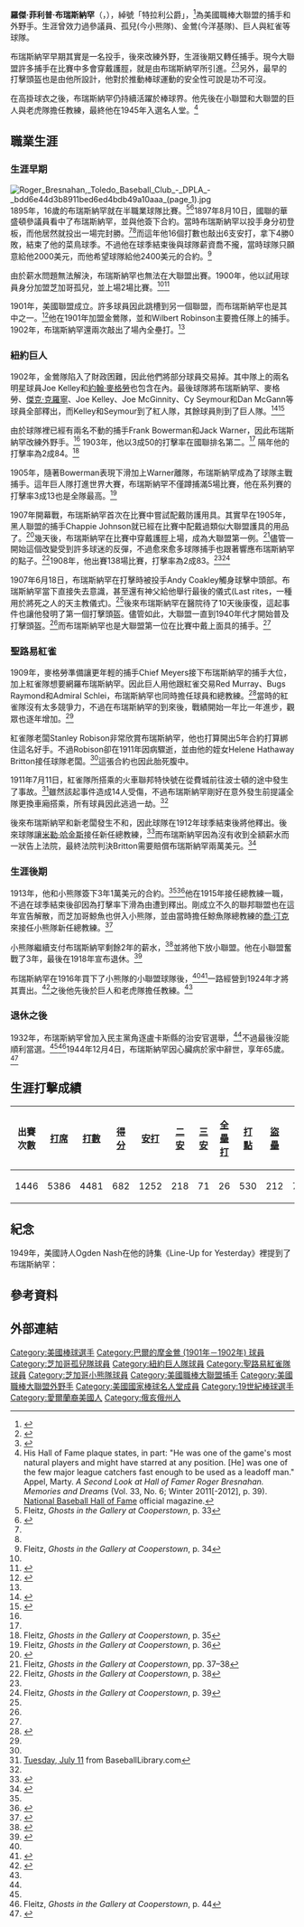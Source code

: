 {{Infobox baseball biography
|name        = 羅傑·布瑞斯納罕<br/>Roger Bresnahan
|image       = Roger Bresnahan, St. Louis, NL (baseball) (LOC).jpg
|image_size  =
|caption     = 
|position    = [[捕手|捕手]]/[[外野手|外野手]]/[[總教練_(棒球)|總教練]]
|bats        = 右
|throws      = 右
|birth_date  = {{Birth date|1879|6|11}}
|birth_place = {{USA}}[[俄亥俄州|俄亥俄州]][[托雷多_(俄亥俄州)|托雷多]]
|death_date  = {{Death date and age|1944|12|4|1879|6|11}}
|death_place = {{USA}}[[俄亥俄州|俄亥俄州]][[托雷多_(俄亥俄州)|托雷多]]
|debutleague = 美國職棒大聯盟
|debutdate   = 8月27日
|debutyear   = 1897年
|debutteam   = 華盛頓參議員
|finalleague = 美國職棒大聯盟
|finaldate   = 10月3日
|finalyear   = 1915年
|finalteam   = 芝加哥小熊
|statleague  = 美國職棒大聯盟
|stat1label  = [[打擊率|打擊率]]
|stat1value  = .279
|stat2label  = [[安打|安打]]
|stat2value  = 
|stat3label  = [[全壘打|全壘打]]
|stat3value  = 26
|stat4label  = [[打點|打點]]
|stat4value  = 530
|teams=
'''球員時期'''
* [[華盛頓參議員_(1891年－1899年)|華盛頓參議員]] （{{mlby|1897}}）
* [[芝加哥小熊|芝加哥孤兒]] （{{mlby|1900}}）
* [[紐約洋基|巴爾的摩金鶯]] （{{mlby|1901}}–{{mlby|1902}}）
* [[舊金山巨人|紐約巨人]] （{{mlby|1902}}–{{mlby|1908}}）
* [[聖路易紅雀|聖路易紅雀]] （{{mlby|1909}}–{{mlby|1912}}）
* [[芝加哥小熊|芝加哥小熊]] （{{mlby|1913}}–{{mlby|1915}}）
'''總教練時期'''
* [[聖路易紅雀|聖路易紅雀]] （{{mlby|1909}}–{{mlby|1912}}）
* [[芝加哥小熊|芝加哥小熊]] （{{mlby|1915}}）
|highlights=
* [[世界大賽|世界大賽]]冠軍 （{{wsy|1905}}）
|hoflink  = 美國國家棒球名人堂暨博物館
|hoftype  = 美國棒球名人堂
|hofdate  = 1945年
|hofvote  = 
|hofmethod= 名人堂資深委員會
}}
'''羅傑·菲利普·布瑞斯納罕'''（{{lang-en|Roger Philip Bresnahan}}，{{bd|1879年|6月11日|1944年|12月4日|}}），綽號「特拉利公爵」，<ref name=ghost>{{cite book  |title=Ghosts in the Gallery at Cooperstown: Sixteen Forgotten Members of the Hall of Fame  |chapter-url=https://books.google.com/books?id=0tZCr_c4UPUC&q=%22roger+bresnahan%22&pg=PA32  |last=Fleitz  |first=David L.  |publisher=Morgan & Company  |year=2004  |isbn=0-7864-1749-8  |chapter=Roger Bresnahan  |pages=32–46  |access-date=2021-03-11  |archive-date=2022-01-10  |archive-url=https://web.archive.org/web/20220110033112/https://books.google.com/books?id=0tZCr_c4UPUC&q=%22roger+bresnahan%22&pg=PA32  |dead-url=no  }}</ref>為美國職棒大聯盟的捕手和外野手。生涯曾效力過參議員、孤兒(今小熊隊)、金鶯(今洋基隊)、巨人與紅雀等球隊。

布瑞斯納罕早期其實是一名投手，後來改練外野，生涯後期又轉任捕手。現今大聯盟許多捕手在比賽中多會穿戴護脛，就是由布瑞斯納罕所引進。<ref>{{cite book|last=Suehsdorf|first=A. D.|year=1978|title=The Great American Baseball Scrapbook|page=36|publisher=Random House|isbn=0-394-50253-1}}</ref><ref>{{cite journal|last=Appel|first=Marty|title=A Second Look at Hall of Famer Roger Bresnahan. Memories and Dreams|volume=33|issue=6|date=Winter 2011–2012|page=39|journal=National Baseball Hall of Fame Official Magazine|quote="A pair of his shin guards is ... part of the Hall of Fame's collection . ... "}}</ref>另外，最早的打擊頭盔也是由他所設計，他對於推動棒球運動的安全性可說是功不可沒。

在高掛球衣之後，布瑞斯納罕仍持續活躍於棒球界。他先後在小聯盟和大聯盟的巨人與老虎隊擔任教練，最終他在1945年入選名人堂。<ref>His Hall of Fame plaque states, in part: "He was one of the game's most natural players and might have starred at any position.  [He] was one of the few major league catchers fast enough to be used as a leadoff man."  Appel, Marty. ''A Second Look at Hall of Famer Roger Bresnahan. Memories and Dreams'' (Vol. 33, No. 6; Winter 2011[-2012], p. 39). [[National_Baseball_Hall_of_Fame|National Baseball Hall of Fame]] official magazine.</ref>
==職業生涯==
===生涯早期===
[[File:Roger_Bresnahan,_Toledo_Baseball_Club_-_DPLA_-_bdd6e44d3b8911bed6ed4bdb49a10aaa_(page_1).jpg|thumb]]
1895年，16歲的布瑞斯納罕就在半職業球隊比賽。<ref name=ghost33>Fleitz, ''Ghosts in the Gallery at Cooperstown'', p. 33</ref><ref name=sabr>{{cite web|url=http://sabr.org/bioproj/person/90202b76|title=Roger Bresnahan|first=Joan M.|last=Thomas|publisher=[[Society_for_American_Baseball_Research|Society for American Baseball Research]]|access-date=February 13, 2012|archive-date=2019-08-03|archive-url=https://web.archive.org/web/20190803072110/https://sabr.org/bioproj/person/90202b76|dead-url=no}}</ref>1897年8月10日，國聯的華盛頓參議員看中了布瑞斯納罕，並與他簽下合約。當時布瑞斯納罕以投手身分初登板，而他居然就投出一場完封勝。<ref name=ghost33/><ref name=sabr/>而這年他16個打數也敲出6支安打，拿下4勝0敗，結束了他的菜鳥球季。不過他在球季結束後與球隊薪資喬不攏，當時球隊只願意給他2000美元，而他希望球隊給他2400美元的合約。<ref name=ghost34>Fleitz, ''Ghosts in the Gallery at Cooperstown'', p. 34</ref>

由於薪水問題無法解決，布瑞斯納罕也無法在大聯盟出賽。1900年，他以試用球員身分加盟芝加哥孤兒，並上場2場比賽。<ref name=sabr/><ref name=irish136>{{cite book|url=https://books.google.com/books?id=6PtSUmB7WTMC&q=%22highly+strung+and+almost+abnormally+emotional%22&pg=PA136|title=The Irish in baseball: an early history|first=David L.|last=Fleitz|page=136|publisher=McFarland|year=2009|isbn=978-0786434190|access-date=February 13, 2012|archive-date=2022-01-10|archive-url=https://web.archive.org/web/20220110031907/https://books.google.com/books?id=6PtSUmB7WTMC&q=%22highly+strung+and+almost+abnormally+emotional%22&pg=PA136|dead-url=no}}</ref>

1901年，美國聯盟成立。許多球員因此跳槽到另一個聯盟，而布瑞斯納罕也是其中之一。<ref>{{cite news|url=https://timesmachine.nytimes.com/timesmachine/1913/12/07/100290589.pdf|title=War that Crippled National League: Ban Johnson's Campaign Swept Star Players Out of the Old Organization|newspaper=The New York Times|date=December 7, 1913|access-date=March 23, 2012|archive-date=2022-01-10|archive-url=https://web.archive.org/web/20220110031911/https://timesmachine.nytimes.com/timesmachine/1913/12/07/100290589.pdf|dead-url=no}}</ref>他在1901年加盟金鶯隊，並和Wilbert Robinson主要擔任隊上的捕手。1902年，布瑞斯納罕還兩次敲出了場內全壘打。<ref name=ghost34/>
===紐約巨人===
1902年，金鶯隊陷入了財政困難，因此他們將部分球員交易掉。其中隊上的兩名明星球員Joe Kelley和[[約翰·麥格勞_(棒球選手)|約翰·麥格勞]]也包含在內。最後球隊將布瑞斯納罕、麥格勞、[[傑克·克羅寧|傑克·克羅寧]]、Joe Kelley、Joe McGinnity、Cy Seymour和Dan McGann等球員全部釋出，而Kelley和Seymour到了紅人隊，其餘球員則到了巨人隊。<ref>{{cite book|title=Total Ballclubs: The Ultimate Book of Baseball Teams|url=https://archive.org/details/totalballclubsul0000dewe|first1=Donald|last1=Dewey|first2=Nicholas|last2=Acocella|isbn=1-894963-37-7|publisher=Sportclassic Books|year=2005|page=[https://archive.org/details/totalballclubsul0000dewe/page/37 37]}}</ref><ref>{{cite news |url=https://www.nytimes.com/1910/12/14/archives/dan-mcgann-a-suicide-giants-former-captain-shoots-him-self-in-a.html |title=Dan McGann a Suicide – Giants' Former Captain Shoots Him- self in a Hotel at Louisville |newspaper=The New York Times |date=December 14, 1910 |access-date=April 3, 2012 |archive-date=2020-08-18 |archive-url=https://web.archive.org/web/20200818073638/https://www.nytimes.com/1910/12/14/archives/dan-mcgann-a-suicide-giants-former-captain-shoots-him-self-in-a.html |dead-url=no }}</ref>

由於球隊裡已經有兩名不動的捕手Frank Bowerman和Jack Warner，因此布瑞斯納罕改練外野手。<ref name=ghost34/> 1903年，他以3成50的打擊率在國聯排名第二。<ref name=ghost34/> 隔年他的打擊率為2成84。<ref name=ghost35>Fleitz, ''Ghosts in the Gallery at Cooperstown'', p. 35</ref>

1905年，隨著Bowerman表現下滑加上Warner離隊，布瑞斯納罕成為了球隊主戰捕手。這年巨人隊打進世界大賽，布瑞斯納罕不僅蹲捕滿5場比賽，他在系列賽的打擊率3成13也是全隊最高。<ref name=ghost36>Fleitz, ''Ghosts in the Gallery at Cooperstown'', p. 36</ref>

{{quote box|align=right|width=33%|quote=不論是和[[克里斯提·馬修森|克里斯提·馬修森]]或是Joe McGinnity相比，布瑞斯納罕幾乎毫不遜色。教練下達的指令，他一次就能聽懂了解。一旦我們在比賽中找到對方的弱點，球員們就會快速討論出應對方法，並都交由身為捕手的布瑞斯納罕來發號施令。他從來不會忘記先前的指令，他在比賽中永遠保持專注，甚至要說他掌握了所有比賽的細節也不為過。|source= – [[約翰·麥格勞_(棒球選手)|約翰·麥格勞]]對於布瑞斯納罕的看法<ref name=ghost32>Fleitz, ''Ghosts in the Gallery at Cooperstown, p. 32</ref>}}
1907年開幕戰，布瑞斯納罕首次在比賽中嘗試配戴防護用具。其實早在1905年，黑人聯盟的捕手Chappie Johnson就已經在比賽中配戴過類似大聯盟護具的用品了。<ref>{{cite book|title=Whatever Happened to the Hall of Fame|url=https://archive.org/details/whateverhappened0000jame|pages=[https://archive.org/details/whateverhappened0000jame/page/n41 41]–42|first=Bill|last=James|year=1995|publisher=Simon and Schuster|isbn=0-684-80088-8}}</ref>幾天後，布瑞斯納罕在比賽中穿戴護脛上場，成為大聯盟第一例。<ref name=ghost3738>Fleitz, ''Ghosts in the Gallery at Cooperstown'', pp. 37–38</ref>儘管一開始這個改變受到許多球迷的反彈，不過愈來愈多球隊捕手也跟著響應布瑞斯納罕的點子。<ref name=ghost38>Fleitz, ''Ghosts in the Gallery at Cooperstown'', p. 38</ref>1908年，他出賽138場比賽，打擊率為2成83。<ref name=ghost38/><ref name=ghost39>Fleitz, ''Ghosts in the Gallery at Cooperstown'', p. 39</ref>

1907年6月18日，布瑞斯納罕在打擊時被投手Andy Coakley觸身球擊中頭部。布瑞斯納罕當下直接失去意識，甚至還有神父給他舉行最後的儀式(Last rites，一種用於將死之人的天主教儀式)。<ref name=ghost38/>後來布瑞斯納罕在醫院待了10天後康復，這起事件也讓他發明了第一個打擊頭盔。儘管如此，大聯盟一直到1940年代才開始普及打擊頭盔。<ref name=ghost39/>而布瑞斯納罕也是大聯盟第一位在比賽中戴上面具的捕手。<ref name=ghost38/>
===聖路易紅雀===
1909年，麥格勞準備讓更年輕的捕手Chief Meyers接下布瑞斯納罕的捕手大位，加上紅雀隊想要網羅布瑞斯納罕。因此巨人用他跟紅雀交易Red Murray、Bugs Raymond和Admiral Schlei，布瑞斯納罕也同時擔任球員和總教練。<ref>{{cite news |url=https://select.nytimes.com/gst/abstract.html?res=FB0C17FD3A5A17738DDDAC0994DA415B888CF1D3 |title=Bresnahan's Ambition – Hopes to Reconstruct Cardinals Into a Championship Club |newspaper=The New York Times |page=7 |date=December 15, 1908 |access-date=April 3, 2012 |archive-date=2014-02-20 |archive-url=https://web.archive.org/web/20140220045954/http://select.nytimes.com/gst/abstract.html?res=FB0C17FD3A5A17738DDDAC0994DA415B888CF1D3 |dead-url=no }}</ref>當時的紅雀隊沒有太多競爭力，不過在布瑞斯納罕的到來後，戰績開始一年比一年進步，觀眾也逐年增加。<ref name=ghost39/>

紅雀隊老闆Stanley Robison非常欣賞布瑞斯納罕，他也打算開出5年合約打算綁住這名好手。不過Robison卻在1911年因病驟逝，並由他的姪女Helene Hathaway Britton接任球隊老闆。<ref name=sabr/>這張合約也因此胎死腹中。

1911年7月11日，紅雀隊所搭乘的火車聯邦特快號在從費城前往波士頓的途中發生了事故。<ref name="trainwreck">[http://www.baseballlibrary.com/baseballlibrary/chronology/1911JULY.stm#day11 Tuesday, July 11] {{Wayback|url=http://www.baseballlibrary.com/baseballlibrary/chronology/1911JULY.stm#day11 |date=20150923224656 }} from BaseballLibrary.com</ref>雖然該起事件造成14人受傷，不過布瑞斯納罕剛好在意外發生前提議全隊更換車廂搭乘，所有球員因此逃過一劫。<ref name="trainwreck"/>

後來布瑞斯納罕和新老闆發生不和，因此球隊在1912年球季結束後將他釋出。後來球隊讓[[米勒·哈金斯|米勒·哈金斯]]接任新任總教練，<ref>{{cite news|url=https://www.nytimes.com/1912/10/23/archives/roger-bresnahan-out-as-manager-officials-of-st-louis-nationals.html|title=Roger Bresnahan Out as Manager; Officials of St. Louis Nationals Dismiss Leader of Team – Suit May Follow|newspaper=[[The_New_York_Times|The New York Times]]|date=October 22, 1912|access-date=February 13, 2012|format=PDF|archive-date=2020-08-18|archive-url=https://web.archive.org/web/20200818073903/https://www.nytimes.com/1912/10/23/archives/roger-bresnahan-out-as-manager-officials-of-st-louis-nationals.html|dead-url=no}}</ref>而布瑞斯納罕因為沒有收到全額薪水而一狀告上法院，最終法院判決Britton需要賠償布瑞斯納罕兩萬美元。<ref>{{cite news|url=https://news.google.com/newspapers?id=GSBQAAAAIBAJ&pg=3767,4018525&dq=roger-bresnahan&hl=en|title=Interest Settles on N.L. Meeting|newspaper=The Milwaukee Sentinel|date=December 8, 1912|access-date=February 13, 2012}}</ref>
===生涯後期===
1913年，他和小熊隊簽下3年1萬美元的合約。<ref name=sabr/><ref>{{cite news|url=https://select.nytimes.com/gst/abstract.html?res=FB0E1EFD3D5B13738DDDAE0894D9405B838DF1D3 |title=Bresnahan to Sign Chicago Contract – Cardinals' Former Manager Agrees Upon Terms with Cubs for Three Years |newspaper=The New York Times |date=January 7, 1913 |access-date=April 3, 2012}}</ref>他在1915年接任總教練一職，不過在球季結束後卻因為打擊率下滑為由遭到釋出。剛成立不久的聯邦聯盟也在這年宣告解散，而芝加哥鯨魚也併入小熊隊，並由當時擔任鯨魚隊總教練的[[喬·汀克|喬·汀克]]來接任小熊隊新任總教練。<ref name=tinker>{{cite news |url=https://news.google.com/newspapers?id=uiVKAAAAIBAJ&pg=1637,523931&dq=roger-bresnahan+toledo+chicago+joe+tinker&hl=en |title=Baseball Magnates Still Chasing the Elusive Bird of Peace at Gotham Confab |newspaper=Youngstown Vindicator |date=December 18, 1915 |access-date=April 3, 2012 |archive-date=2022-01-10 |archive-url=https://web.archive.org/web/20220110033728/https://news.google.com/newspapers?id=uiVKAAAAIBAJ&pg=1637%2C523931&dq=roger-bresnahan+toledo+chicago+joe+tinker&hl=en |dead-url=no }}</ref>

小熊隊繼續支付布瑞斯納罕剩餘2年的薪水，<ref>{{cite news |url=https://news.google.com/newspapers?id=PfwgAAAAIBAJ&pg=1583,2400073&dq=roger-bresnahan+toledo+chicago+joe+tinker&hl=en |title=Weeghman is Now Formal Owner |newspaper=[[The_Day_(New_London)|The Day]] |date=January 21, 1916 |access-date=April 3, 2012 |archive-date=2022-01-10 |archive-url=https://web.archive.org/web/20220110032035/https://news.google.com/newspapers?id=PfwgAAAAIBAJ&pg=1583%2C2400073&dq=roger-bresnahan+toledo+chicago+joe+tinker&hl=en |dead-url=no }}</ref>並將他下放小聯盟。他在小聯盟奮戰了3年，最後在1918年宣布退休。<ref name=semi>{{cite news |url=https://news.google.com/newspapers?id=mtxiAAAAIBAJ&pg=6715,864587&dq=roger-bresnahan+toledo&hl=en |title=Bresnahan Drops Again |newspaper=St. Joseph News-Press |date=July 11, 1919 |access-date=April 3, 2012 |archive-date=2022-01-10 |archive-url=https://web.archive.org/web/20220110032044/https://news.google.com/newspapers?id=mtxiAAAAIBAJ&pg=6715%2C864587&dq=roger-bresnahan+toledo&hl=en |dead-url=no }}</ref>

布瑞斯納罕在1916年買下了小熊隊的小聯盟球隊後，<ref name=tinker/><ref name=sheriff>{{cite news |url=https://news.google.com/newspapers?id=9_VXAAAAIBAJ&pg=5704,1844436&dq=roger-bresnahan+toledo-mud-hens&hl=en |title=Roger Bresnahan Runs For Sheriff: Former Mud Hens Owner Enters Democratic Lists |newspaper=[[The_Toledo_News-Bee|The Toledo News-Bee]] |date=January 23, 1932 |access-date=April 3, 2012 |archive-date=2022-01-10 |archive-url=https://web.archive.org/web/20220110032022/https://news.google.com/newspapers?id=9_VXAAAAIBAJ&pg=5704%2C1844436&dq=roger-bresnahan+toledo-mud-hens&hl=en |dead-url=no }}</ref>一路經營到1924年才將其賣出。<ref>{{cite news |url=https://www.nytimes.com/1924/01/22/archives/jd-obrien-buys-toledo-ball-club-former-secretary-of-giants-obtains.html |title=J.D. O'Brien Buys Toledo Ball Club – Former Secretary of Giants Obtains Controlling Interest From Roger Bresnahan |newspaper=The New York Times |date=January 21, 1924 |access-date=April 3, 2012 |archive-date=2020-08-18 |archive-url=https://web.archive.org/web/20200818105749/https://www.nytimes.com/1924/01/22/archives/jd-obrien-buys-toledo-ball-club-former-secretary-of-giants-obtains.html |dead-url=no }}{{Subscription required|date=April 2012}}</ref>之後他先後於巨人和老虎隊擔任教練。<ref name=sabr/>

===退休之後===
1932年，布瑞斯納罕曾加入民主黨角逐盧卡斯縣的治安官選舉，<ref name=sheriff/>不過最後沒能順利當選。<ref name=sabr/><ref name=ghost44>Fleitz, ''Ghosts in the Gallery at Cooperstown'', p. 44</ref>1944年12月4日，布瑞斯納罕因心臟病於家中辭世，享年65歲。<ref>{{cite news|url=https://news.google.com/newspapers?nid=1350&dat=19680120&id=rQowAAAAIBAJ&pg=7541,5951578|title=Gertrude Bresnahan, Widow of Baseball Star, Catcher Roger Bresnahan|newspaper=Toledo Blade|date=January 20, 1968|page=11|access-date=June 19, 2012|archive-date=2022-01-10|archive-url=https://web.archive.org/web/20220110032052/https://news.google.com/newspapers?nid=1350&dat=19680120&id=rQowAAAAIBAJ&pg=7541%2C5951578|dead-url=no}}</ref>
==生涯打擊成績==
{| class="wikitable"
! 出賽次數!! [[打席數|打席]]!! [[打數|打數]]!! [[得分_(棒球)|得分]]!! [[安打|安打]]!! [[二壘安打|二安]]
! [[三壘安打|三安]]!! [[全壘打|全壘打]]!! [[打點|打點]]!! [[盜壘|盜壘]]
! [[保送|保送]]!! [[三振|三振]]!! [[打擊率|打擊率]]!! [[上壘率|上壘率]]!! [[長打率|長打率]]
! [[整體攻擊指數|整體攻擊指數]]
|-
| 1446 || 5386 || 4481 || 682 || 1252 || 218 || 71 || 26 || 530 || 212 || 714 || 403 || .279 || .386 || .377 || .764
|}
==紀念==
1949年，美國詩人Ogden Nash在他的詩集《Line-Up for Yesterday》裡提到了布瑞斯納罕：
{{Quote box |width= 18em |border= 4px |align= left |bgcolor= #FAF0E6 |qalign= center | title=Line-Up for Yesterday|quote=''B is for Bresnahan''<br/>''Back of the plate;''<br/>''The Cubs were his love,''<br/>''and McGraw his hate.''
|source= — Ogden Nash, 運動雜誌 (1949年1月)<ref>{{cite web|title=Baseball Almanac|url=http://www.baseball-almanac.com/poetry/po_line.shtml|access-date=2008-01-23|archive-date=2017-10-28|archive-url=https://web.archive.org/web/20171028091707/http://www.baseball-almanac.com/poetry/po_line.shtml|dead-url=no}}</ref> }}
{{Quote box |width= 18em |border= 4px |align= right |bgcolor= #F0DC82 |qalign= center | title=''美國國家棒球名人堂匾額''|quote=身為巨人王牌投手[[克里斯提·馬修森|克里斯提·馬修森]]的老戰友，布瑞斯納罕不論在哪個位置都能上演行雲流水的守備來擄獲不少觀眾的心。「特拉利公爵」可是大聯盟少數能夠在大聯盟擔任首棒打者的捕手。}}
{{Clear}}

==參考資料==
{{Reflist|2}}
==外部連結==
{{Commons category|Roger Bresnahan}}
{{Baseballstats|mlb=111433|espn=19523|br=b/bresnro01|fangraphs=1001396}}

{{1905年世界大賽冠軍紐約巨人隊名單}}
{{美國棒球名人堂成員}}

{{DEFAULTSORT:Bresnahan, Roger}}
[[Category:美國棒球選手|Category:美國棒球選手]]
[[Category:巴爾的摩金鶯_(1901年－1902年)_球員|Category:巴爾的摩金鶯 (1901年－1902年) 球員]]
[[Category:芝加哥孤兒隊球員|Category:芝加哥孤兒隊球員]]
[[Category:紐約巨人隊球員|Category:紐約巨人隊球員]]
[[Category:聖路易紅雀隊球員|Category:聖路易紅雀隊球員]]
[[Category:芝加哥小熊隊球員|Category:芝加哥小熊隊球員]]
[[Category:美國職棒大聯盟捕手|Category:美國職棒大聯盟捕手]]
[[Category:美國職棒大聯盟外野手|Category:美國職棒大聯盟外野手]]
[[Category:美國國家棒球名人堂成員|Category:美國國家棒球名人堂成員]]
[[Category:19世紀棒球選手|Category:19世紀棒球選手]]
[[Category:愛爾蘭裔美國人|Category:愛爾蘭裔美國人]]
[[Category:俄亥俄州人|Category:俄亥俄州人]]
